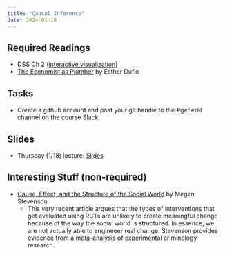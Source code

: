 ```yaml
---
title: "Causal Inference"
date: 2024-01-18
---
```



## Required Readings

- DSS Ch 2 ([interactive visualization](https://ellaudet.iq.harvard.edu/random_treatment))
- [The Economist as Plumber](/files/duflo-2017-the-economist-as-plumber.pdf) by Esther Duflo

## Tasks

- Create a github account and post your git handle to the #general channel on the course Slack

## Slides

- Thursday (1/18) lecture: [Slides](/slides/01-intro.html)

## Interesting Stuff (non-required)

- [Cause, Effect, and the Structure of the Social World](/files/STEVENSON.pdf) by Megan Stevenson
  + This very recent article argues that the types of interventions that get evaluated using RCTs are unlikely to create meaningful change because of the way the social world is structured. In essence, we are not actually able to engineeer real change. Stevenson provides evidence from a meta-analysis of experimental criminology research.

